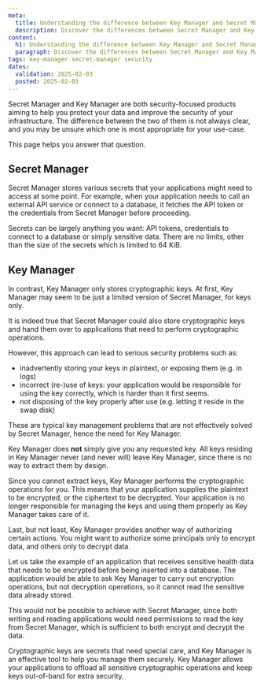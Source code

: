 ```yaml
---
meta:
  title: Understanding the difference between Key Manager and Secret Manager
  description: Discover the differences between Secret Manager and Key Manager, and learn which security tool best fits your data protection needs.
content:
  h1: Understanding the difference between Key Manager and Secret Manager
  paragraph: Discover the differences between Secret Manager and Key Manager, and learn which security tool best fits your data protection needs.
tags: key-manager secret-manager security
dates:
  validation: 2025-02-03
  posted: 2025-02-03
---
```


Secret Manager and Key Manager are both security-focused products aiming to help you protect your data and improve the security of your infrastructure.
The difference between the two of them is not always clear, and you may be unsure which one is most appropriate for your use-case.

This page helps you answer that question.


## Secret Manager

Secret Manager stores various secrets that your applications might need to access at some point. For example, when your application needs to call an external API service or connect to a database, it fetches the API token
or the credentials from Secret Manager before proceeding.

Secrets can be largely anything you want: API tokens, credentials to connect to a database or simply sensitive data. There are no limits, other than the size of the secrets which is limited to 64 KiB.


## Key Manager

In contrast, Key Manager only stores cryptographic keys. At first, Key Manager may seem to be just a limited version of Secret Manager, for keys only.

It is indeed true that Secret Manager could also store cryptographic keys and hand them over to applications that need to perform cryptographic operations.

However, this approach can lead to serious security problems such as:

 - inadvertently storing your keys in plaintext, or exposing them (e.g. in logs)
 - incorrect (re-)use of keys: your application would be responsible for using the key correctly,
   which is harder than it first seems.
 - not disposing of the key properly after use (e.g. letting it reside in the swap disk)

These are typical key management problems that are not effectively solved by Secret Manager, hence the need for Key Manager.

Key Manager does **not** simply give you any requested key. All keys residing in Key Manager never (and never will) leave Key Manager, since
there is no way to extract them by design.

Since you cannot extract keys, Key Manager performs the cryptographic operations for you. This means that your application supplies the plaintext to be encrypted, or
the ciphertext to be decrypted. Your application is no longer responsible for managing the keys and using them properly as Key Manager takes care of it.

Last, but not least, Key Manager provides another way of authorizing certain actions. You might want to authorize some principals only to encrypt data, and others
only to decrypt data.

Let us take the example of an application that receives sensitive health data that needs to be encrypted before being inserted into a database. The application would be able to ask Key Manager
to carry out encryption operations, but not decryption operations, so it cannot read the sensitive data already stored.

This would not be possible to achieve with Secret Manager, since both writing and reading applications would need permissions to read the key from Secret Manager, which is sufficient to both encrypt and decrypt the data.

Cryptographic keys are secrets that need special care, and Key Manager is an effective tool to help you manage them securely. Key Manager allows your applications to offload all sensitive cryptographic
operations and keep keys out-of-band for extra security.

